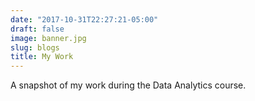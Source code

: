 ```yaml
---
date: "2017-10-31T22:27:21-05:00"
draft: false
image: banner.jpg
slug: blogs
title: My Work
---
```


A snapshot of my work during the Data Analytics course.